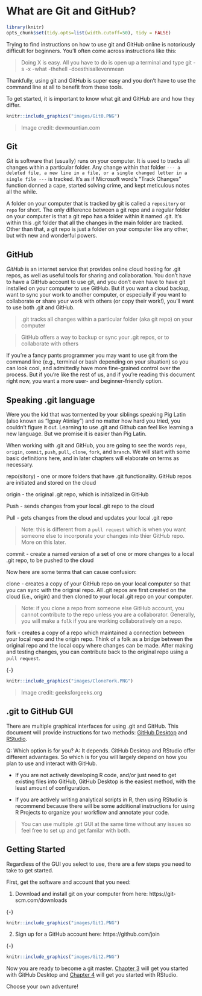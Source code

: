 # What are Git and GitHub? {#Git2}

```r

library(knitr)
opts_chunk$set(tidy.opts=list(width.cutoff=50), tidy = FALSE)

``` 

Trying to find instructions on how to use git and GitHub online is notoriously difficult for beginners. You’ll often come across instructions like this:

> Doing X is easy. All you have to do is open up a terminal and type git -s -x -what -thehell -doesthisallevenmean

Thankfully, using git and GitHub is super easy and you don’t have to use the command line at all to benefit from these tools. 

To get started, it is important to know what git and GitHub are and how they differ.

```r
knitr::include_graphics("images/Git0.PNG")
```
> Image credit: devmountian.com

## Git {#Git2.1}

*Git* is software that (usually) runs on your computer. It is used to tracks all changes within a particular folder. Any change within that folder `--- a deleted file, a new line in a file, or a single changed letter in a single file ---` is tracked. It’s as if Microsoft word’s “Track Changes” function donned a cape, started solving crime, and kept meticulous notes all the while. 

A folder on your computer that is tracked by git is called a `repository` or `repo` for short. The only difference between a git repo and a regular folder on your computer is that a git repo has a folder within it named .git. It’s within this .git folder that all the changes in the main folder are tracked. Other than that, a git repo is just a folder on your computer like any other, but with new and wonderful powers. 

## GitHub {#Git2.2}

*GitHub* is an internet service that provides online cloud hosting for .git repos, as well as useful tools for sharing and collaboration. You don’t have to have a GitHub account to use git, and you don’t even have to have git installed on your computer to use GitHub. But if you want a cloud backup, want to sync your work to another computer, or especially if you want to collaborate or share your work with others (or copy their work!), you’ll want to use both .git and GitHub.

> .git tracks all changes within a particular folder (aka git repo) on your computer 

> GitHub offers a way to backup or sync your .git repos, or to collaborate with others

If you’re a fancy pants programmer you may want to use git from the command line (e.g., terminal or bash depending on your situation) so you can look cool, and admittedly have more fine-grained control over the process. But if you’re like the rest of us, and if you’re reading this document right now, you want a more user- and beginner-friendly option.

## Speaking .git language {#Git2.3}

Were you the kid that was tormented by your siblings speaking Pig Latin (also known as "Igpay Atinlay") and no matter how hard you tried, you couldn't figure it out. Learning to use .git and Github can feel like learning a new language. But we promise it is easier than Pig Latin. 

When working with .git and GitHub, you are going to see the words `repo`, `origin`, `commit`, `push`, `pull`, `clone`, `fork`, and `branch`. We will start with some basic definitions here, and in later chapters will elaborate on terms as necessary. 

repo(sitory) - one or more folders that have .git functionality. GitHub repos are initiated and stored on the cloud 

origin - the original .git repo, which is initialized in GitHub

Push - sends changes from your local .git repo to the cloud

Pull - gets changes from the cloud and updates your local .git repo

> Note: this is different from a `pull request` which is when you want someone else to incorporate your changes into thier GitHub repo. More on this later.

commit - create a named version of a set of one or more changes to a local .git repo, to be pushed to the cloud 

Now here are some terms that can cause confusion: 

clone - creates a copy of your GitHub repo on your local computer so that you can sync with the original repo. All .git repos are first created on the cloud (i.e., origin) and then cloned to your local .git repo on your computer. 

> Note: if you clone a repo from someone else GitHub account, you cannot contribute to the repo unless you are a collaborator. Generally, you will make a `folk` if you are working collaboratively on a repo.  

fork - creates a copy of a repo which maintained a connection between your local repo and the origin repo. Think of a folk as a bridge between the original repo and the local copy where changes can be made. After making and testing changes, you can contribute back to the original repo using a `pull request`. 

{-}
```r
knitr::include_graphics("images/CloneFork.PNG")
```
> Image credit: geeksforgeeks.org

## .git to GitHub GUI {#Git2.4}

There are multiple graphical interfaces for using .git and GitHub. This document will provide instructions for two methods: [GitHub Desktop](#Desk3) and [RStudio](#RStud4). 

Q: Which option is for you? 
A: It depends. GitHub Desktop and RStudio offer different advantages. So which is for you will largely depend on how you plan to use and interact with GitHub.  

- If you are not actively developing R code, and/or just need to get existing files into GitHub, GitHub Desktop is the easiest method, with the least amount of configuration. 

- If you are actively writing analytical scripts in R, then using RStudio is recommend because there will be some additional instructions for using R Projects to organize your workflow and annotate your code.  

> You can use multiple .git GUI at the same time without any issues so feel free to set up and get familar with both.  

## Getting Started {#Git2.5}

Regardless of the GUI you select to use, there are a few steps you need to take to get started. 

First, get the software and account that you need:

1.	Download and install git on your computer from here: https://git-scm.com/downloads

{-}
```r
knitr::include_graphics("images/Git1.PNG")
```

2.	Sign up for a GitHub account here:
https://github.com/join 

{-}
```r
knitr::include_graphics("images/Git2.PNG")
```

Now you are ready to become a git master. [Chapter 3](#Desk3) will get you started with GitHub Desktop and [Chapter 4](#RStud4) will get you started with RStudio. 

Choose your own adventure! 


